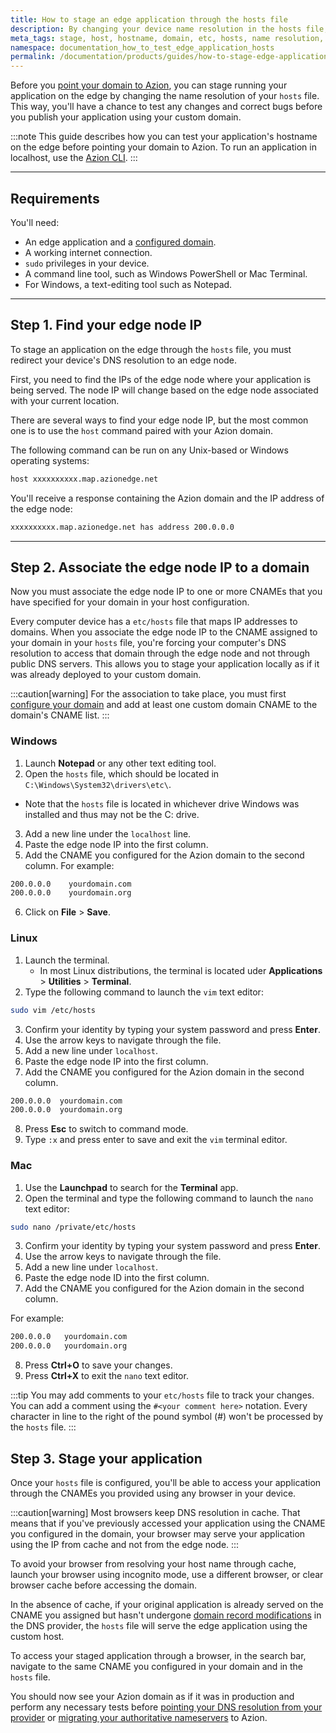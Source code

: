 ```yaml
---
title: How to stage an edge application through the hosts file
description: By changing your device name resolution in the hosts file, you can test your application on the edge before pointing your domain to Azion. You can find the edge node IP of your application, associate the IP with a domain, and stage the application locally through etc/hosts.
meta_tags: stage, host, hostname, domain, etc, hosts, name resolution, test
namespace: documentation_how_to_test_edge_application_hosts
permalink: /documentation/products/guides/how-to-stage-edge-application-through-hosts-file/
---
```


Before you [point your domain to Azion](/en/documentation/products/guides/point-domain-to-azion/), you can stage running your application on the edge by changing the name resolution of your `hosts` file. This way, you'll have a chance to test any changes and correct bugs before you publish your application using your custom domain.

:::note
This guide describes how you can test your application's hostname on the edge before pointing your domain to Azion. To run an application in localhost, use the [Azion CLI](/en/documentation/products/azion-cli/overview/).
:::

---

## Requirements
You'll need:

- An edge application and a [configured domain](/en/documentation/products/guides/configure-a-domain/).
- A working internet connection.
- `sudo` privileges in your device.
- A command line tool, such as Windows PowerShell or Mac Terminal.
- For Windows, a text-editing tool such as Notepad.

---

## Step 1. Find your edge node IP

To stage an application on the edge through the `hosts` file, you must redirect your device's DNS resolution to an edge node. 

First, you need to find the IPs of the edge node where your application is being served. The node IP will change based on the edge node associated with your current location.

There are several ways to find your edge node IP, but the most common one is to use the `host` command paired with your Azion domain.

The following command can be run on any Unix-based or Windows operating systems:

```bash
host xxxxxxxxxx.map.azionedge.net
```

You'll receive a response containing the Azion domain and the IP address of the edge node:

```bash
xxxxxxxxxx.map.azionedge.net has address 200.0.0.0
```

---

## Step 2. Associate the edge node IP to a domain

Now you must associate the edge node IP to one or more CNAMEs that you have specified for your domain in your host configuration.

Every computer device has a `etc/hosts` file that maps IP addresses to domains. When you associate the edge node IP to the CNAME assigned to your domain in your `hosts` file, you're forcing your computer's DNS resolution to access that domain through the edge node and not through public DNS servers. This allows you to stage your application locally as if it was already deployed to your custom domain.

:::caution[warning]
For the association to take place, you must first [configure your domain](/en/documentation/products/guides/configure-a-domain/) and add at least one custom domain CNAME to the domain's CNAME list.
:::

### Windows

1. Launch **Notepad** or any other text editing tool.
2. Open the `hosts` file, which should be located in `C:\Windows\System32\drivers\etc\`.
  - Note that the `hosts` file is located in whichever drive Windows was installed and thus may not be the C: drive.
3. Add a new line under the `localhost` line.
4. Paste the edge node IP into the first column.
5. Add the CNAME you configured for the Azion domain to the second column. For example:

  ```bash
  200.0.0.0    yourdomain.com
  200.0.0.0    yourdomain.org
  ```

6. Click on **File** > **Save**.

### Linux

1. Launch the terminal.
   - In most Linux distributions, the terminal is located uder **Applications** > **Utilities** > **Terminal**.
2. Type the following command to launch the `vim` text editor:

  ```bash
  sudo vim /etc/hosts
  ```

3. Confirm your identity by typing your system password and press **Enter**.
4. Use the arrow keys to navigate through the file.
5. Add a new line under `localhost`.
6. Paste the edge node IP into the first column.
7. Add the CNAME you configured for the Azion domain in the second column.

  ```bash
  200.0.0.0  yourdomain.com
  200.0.0.0  yourdomain.org
  ```

8. Press **Esc** to switch to command mode.
7. Type `:x` and press enter to save and exit the `vim` terminal editor.

### Mac

1. Use the **Launchpad** to search for the **Terminal** app.
2. Open the terminal and type the following command to launch the `nano` text editor:

```bash
sudo nano /private/etc/hosts
```

3. Confirm your identity by typing your system password and press **Enter**.
4. Use the arrow keys to navigate through the file.
5. Add a new line under `localhost`.
6. Paste the edge node ID into the first column.
7. Add the CNAME you configured for the Azion domain in the second column.

For example:

```bash
200.0.0.0   yourdomain.com
200.0.0.0   yourdomain.org
```

8. Press **Ctrl+O** to save your changes.
9. Press **Ctrl+X** to exit the `nano` text editor.

:::tip
You may add comments to your `etc/hosts` file to track your changes. You can add a comment using the `#<your comment here>` notation. Every character in line to the right of the pound symbol (#) won't be processed by the `hosts` file.
:::

## Step 3. Stage your application

Once your `hosts` file is configured, you'll be able to access your application through the CNAMEs you provided using any browser in your device.

:::caution[warning]
Most browsers keep DNS resolution in cache. That means that if you've previously accessed your application using the CNAME you configured in the domain, your browser may serve your application using the IP from cache and not from the edge node.
:::

To avoid your browser from resolving your host name through cache, launch your browser using incognito mode, use a different browser, or clear browser cache before accessing the domain.

In the absence of cache, if your original application is already served on the CNAME you assigned but hasn't undergone [domain record modifications](/en/documentation/products/guides/point-domain-to-azion/#step-2-modify-domain-records) in the DNS provider, the `hosts` file will serve the edge application using the custom host.

To access your staged application through a browser, in the search bar, navigate to the same CNAME you configured in your domain and in the `hosts` file.

You should now see your Azion domain as if it was in production and perform any necessary tests before [pointing your DNS resolution from your provider](/en/documentation/products/guides/point-domain-to-azion/) or [migrating your authoritative nameservers](/en/documentation/products/guides/migrate-ns-to-azion/) to Azion.
